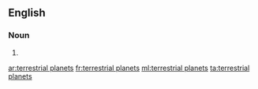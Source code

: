 ==English==

===Noun===
{{head|en|plural}}

# {{plural of|terrestrial planet|lang=en}}

[[ar:terrestrial planets]]
[[fr:terrestrial planets]]
[[ml:terrestrial planets]]
[[ta:terrestrial planets]]